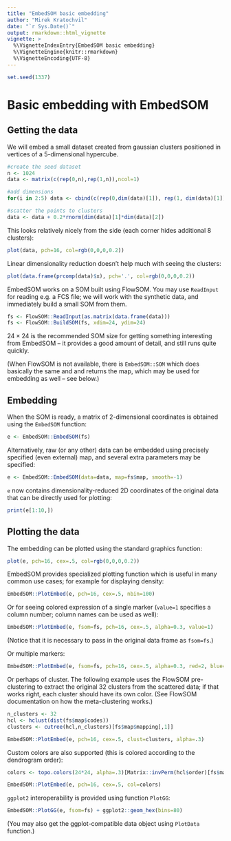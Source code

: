 ```yaml
---
title: "EmbedSOM basic embedding"
author: "Mirek Kratochvil"
date: "`r Sys.Date()`"
output: rmarkdown::html_vignette
vignette: >
  %\VignetteIndexEntry{EmbedSOM basic embedding}
  %\VignetteEngine{knitr::rmarkdown}
  %\VignetteEncoding{UTF-8}
---
```


```r
set.seed(1337)
```

# Basic embedding with EmbedSOM

## Getting the data

We will embed a small dataset created from gaussian clusters positioned in vertices of a 5-dimensional hypercube.

```r
#create the seed dataset
n <- 1024
data <- matrix(c(rep(0,n),rep(1,n)),ncol=1)

#add dimensions
for(i in 2:5) data <- cbind(c(rep(0,dim(data)[1]), rep(1, dim(data)[1])),rbind(data,data))

#scatter the points to clusters
data <- data + 0.2*rnorm(dim(data)[1]*dim(data)[2])
```

This looks relatively nicely from the side (each corner hides additional 8 clusters):
```r
plot(data, pch=16, col=rgb(0,0,0,0.2))
```

Linear dimensionality reduction doesn't help much with seeing the clusters:
```r
plot(data.frame(prcomp(data)$x), pch='.', col=rgb(0,0,0,0.2))
```

EmbedSOM works on a SOM built using FlowSOM. You may use `ReadInput` for reading e.g. a FCS file; we will work with the synthetic data, and immediately build a small SOM from them.
```r
fs <- FlowSOM::ReadInput(as.matrix(data.frame(data)))
fs <- FlowSOM::BuildSOM(fs, xdim=24, ydim=24)
```

$24\times24$ is the recommended SOM size for getting something interesting from EmbedSOM -- it provides a good amount of detail, and still runs quite quickly.

(When FlowSOM is not available, there is `EmbedSOM::SOM` which does basically the same and and returns the map, which may be used for embedding as well -- see below.)

## Embedding

When the SOM is ready, a matrix of 2-dimensional coordinates is obtained using the `EmbedSOM` function:

```r
e <- EmbedSOM::EmbedSOM(fs)
```

Alternatively, raw (or any other) data can be embedded using precisely specified (even external) map, and several extra parameters may be specified:

```r
e <- EmbedSOM::EmbedSOM(data=data, map=fs$map, smooth=-1)
```

`e` now contains dimensionality-reduced 2D coordinates of the original data that can be directly used for plotting:

```r
print(e[1:10,])
```

## Plotting the data

The embedding can be plotted using the standard graphics function:

```r
plot(e, pch=16, cex=.5, col=rgb(0,0,0,0.2))
```

EmbedSOM provides specialized plotting function which is useful in many common use cases; for example for displaying density:

```r
EmbedSOM::PlotEmbed(e, pch=16, cex=.5, nbin=100)
```

Or for seeing colored expression of a single marker (`value=1` specifies a column number; column names can be used as well):
```r
EmbedSOM::PlotEmbed(e, fsom=fs, pch=16, cex=.5, alpha=0.3, value=1)
```
(Notice that it is necessary to pass in the original data frame as `fsom=fs`.)

Or multiple markers:
```r
EmbedSOM::PlotEmbed(e, fsom=fs, pch=16, cex=.5, alpha=0.3, red=2, blue=4)
```

Or perhaps of cluster. The following example uses the FlowSOM pre-clustering to extract the original 32 clusters from the scattered data; if that works right, each cluster should have its own color. (See FlowSOM documentation on how the meta-clustering works.)
```r
n_clusters <- 32
hcl <- hclust(dist(fs$map$codes))
clusters <- cutree(hcl,n_clusters)[fs$map$mapping[,1]]

EmbedSOM::PlotEmbed(e, pch=16, cex=.5, clust=clusters, alpha=.3)
```

Custom colors are also supported (this is colored according to the dendrogram order):
```r
colors <- topo.colors(24*24, alpha=.3)[Matrix::invPerm(hcl$order)[fs$map$mapping[,1]]]

EmbedSOM::PlotEmbed(e, pch=16, cex=.5, col=colors)
```

`ggplot2` interoperability is provided using function `PlotGG`:
```r
EmbedSOM::PlotGG(e, fsom=fs) + ggplot2::geom_hex(bins=80)
```

(You may also get the ggplot-compatible data object using `PlotData` function.)


